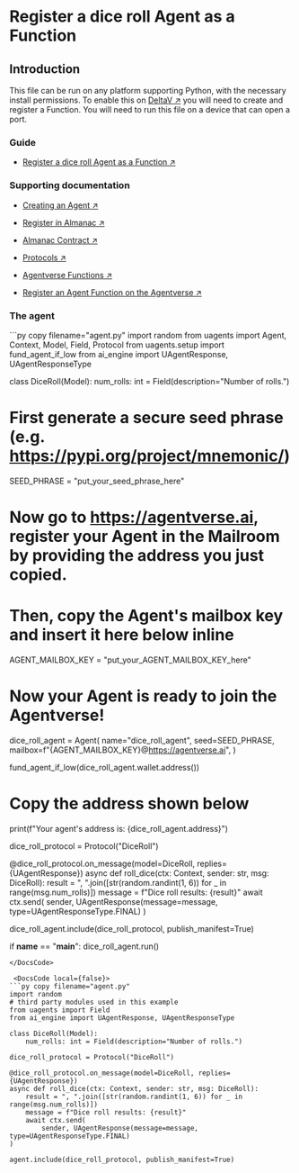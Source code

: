 
# Register a dice roll Agent as a Function

## Introduction

This file can be run on any platform supporting Python, with the necessary install permissions.
To enable this on [DeltaV ↗️](/concepts/ai-engine/deltav) you will need to create and register a Function. You will need to run this file on a device that can open a port.

### Guide

- [Register a dice roll Agent as a Function ↗️](/guides/agentverse/creating-agentverse-agents/simple-dice-roll-agent)

### Supporting documentation

- [Creating an Agent ↗️](/guides/agents/create-a-uagent)

- [Register in Almanac ↗️](/guides/agents/register-in-almanac)

- [Almanac Contract ↗️](/references/contracts/uagents-almanac/almanac-overview)

- [Protocols ↗️](/references/uagents/uagents-protocols/agent-protocols)

- [Agentverse Functions ↗️](/concepts/agent-services/services)

- [Register an Agent Function on the Agentverse ↗️](/guides/agentverse/registering-agent-services)

### The agent

<CodeGroup hasCopy isLocalHostedFile>
<DocsCode local={true}>
```py copy filename="agent.py"
import random
from uagents import Agent, Context, Model, Field, Protocol
from uagents.setup import fund_agent_if_low
from ai_engine import UAgentResponse, UAgentResponseType

class DiceRoll(Model):
    num_rolls: int = Field(description="Number of rolls.")

# First generate a secure seed phrase (e.g. https://pypi.org/project/mnemonic/)
SEED_PHRASE = "put_your_seed_phrase_here"

# Now go to https://agentverse.ai, register your Agent in the Mailroom by providing the address you just copied.
# Then, copy the Agent's mailbox key and insert it here below inline
AGENT_MAILBOX_KEY = "put_your_AGENT_MAILBOX_KEY_here"

# Now your Agent is ready to join the Agentverse!
dice_roll_agent = Agent(
    name="dice_roll_agent",
    seed=SEED_PHRASE,
    mailbox=f"{AGENT_MAILBOX_KEY}@https://agentverse.ai",
)

fund_agent_if_low(dice_roll_agent.wallet.address())

# Copy the address shown below
print(f"Your agent's address is: {dice_roll_agent.address}")

dice_roll_protocol = Protocol("DiceRoll")

@dice_roll_protocol.on_message(model=DiceRoll, replies={UAgentResponse})
async def roll_dice(ctx: Context, sender: str, msg: DiceRoll):
    result = ", ".join([str(random.randint(1, 6)) for _ in range(msg.num_rolls)])
    message = f"Dice roll results: {result}"
    await ctx.send(
        sender, UAgentResponse(message=message, type=UAgentResponseType.FINAL)
)

dice_roll_agent.include(dice_roll_protocol, publish_manifest=True)

if __name__ == "__main__":
    dice_roll_agent.run()
```
</DocsCode>

 <DocsCode local={false}>
```py copy filename="agent.py"
import random
# third party modules used in this example
from uagents import Field
from ai_engine import UAgentResponse, UAgentResponseType

class DiceRoll(Model):
    num_rolls: int = Field(description="Number of rolls.")

dice_roll_protocol = Protocol("DiceRoll")

@dice_roll_protocol.on_message(model=DiceRoll, replies={UAgentResponse})
async def roll_dice(ctx: Context, sender: str, msg: DiceRoll):
    result = ", ".join([str(random.randint(1, 6)) for _ in range(msg.num_rolls)])
    message = f"Dice roll results: {result}"
    await ctx.send(
        sender, UAgentResponse(message=message, type=UAgentResponseType.FINAL)
)

agent.include(dice_roll_protocol, publish_manifest=True)
```
</DocsCode>
</CodeGroup>
